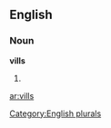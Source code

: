 
==English==

===Noun===
'''vills'''

# {{plural of|[[vill]]}}

[[Category:English plurals]]

[[ar:vills]]